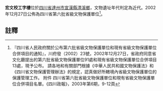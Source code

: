 {{msg:四川省文物保護單位
|名稱 = 宏文校工字樓
|編號 = 82
|圖片 = 
|級別 = S6
|分類 = 
|時代 = 近代
|地点 = [[四川省|四川省]][[達州市|達州市]][[宣漢縣|宣漢縣]][[清溪鄉|清溪鄉]]
|坐標 =
|登錄 = 2002年12月27日
}}
'''宏文校工字樓'''位於[[四川省|四川省]][[達州市|達州市]][[宣漢縣|宣漢縣]][[清溪鄉|清溪鄉]]，文物遺址年代判定為近代。2002年12月27日公佈為四川省第六批省級文物保護單位<ref>『四川省人民政府關於公布第六批省級文物保護單位和現有省級文物保護單位合併項目的通知』，川府發（2002）23號，2002年12月27日，省政府同意省文化廳提出的第六批省級文物保護單位91處和現有省級文物保護單位合併項目13處，現予公布。 請各地和有關部門根據《中華人民共和國文物保護法》和《四川省文物保護管理辦法》的規定，認真做好所轄境內省級文物保護單位的保護管理工作。 附件 四川省第六批省級文物保護單位和現有省級文物保護單位合併項目名單。《四川政報》，2003年第6期，9-12頁</ref>。
==註釋==
{{reflist}}
{{文物保護單位小作品}}